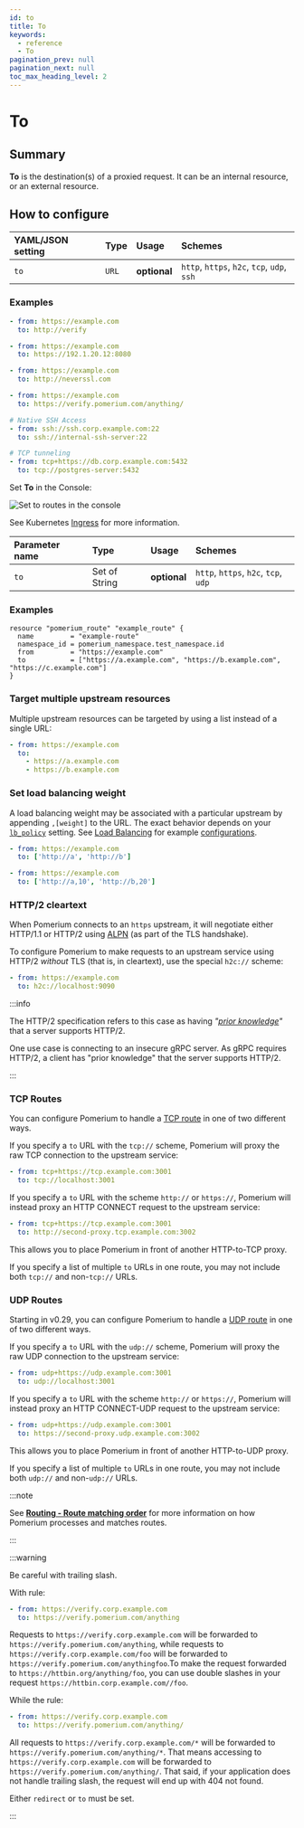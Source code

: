 ```yaml
---
id: to
title: To
keywords:
  - reference
  - To
pagination_prev: null
pagination_next: null
toc_max_heading_level: 2
---
```



# To

## Summary

**To** is the destination(s) of a proxied request. It can be an internal resource, or an external resource.

## How to configure

<Tabs>
<TabItem value="Core" label="Core">

| **YAML**/**JSON** setting | **Type** | **Usage** | **Schemes** |
| :-- | :-- | :-- | :-- |
| `to` | `URL` | **optional** | `http`, `https`, `h2c`, `tcp`, `udp`, `ssh` |

### Examples

```yaml
- from: https://example.com
  to: http://verify

- from: https://example.com
  to: https://192.1.20.12:8080

- from: https://example.com
  to: http://neverssl.com

- from: https://example.com
  to: https://verify.pomerium.com/anything/

# Native SSH Access
- from: ssh://ssh.corp.example.com:22
  to: ssh://internal-ssh-server:22

# TCP tunneling
- from: tcp+https://db.corp.example.com:5432
  to: tcp://postgres-server:5432
```

</TabItem>
<TabItem value="Enterprise" label="Enterprise">

Set **To** in the Console:

![Set to routes in the console](../img/routes/to-routes.png)

</TabItem>
<TabItem value="Kubernetes" label="Kubernetes">

See Kubernetes [Ingress](/docs/deploy/k8s/ingress) for more information.

</TabItem>
<TabItem value="Enterprise via Terraform" label="Enterprise via Terraform">

| **Parameter name** | **Type** | **Usage** | **Schemes** |
| :-- | :-- | :-- | :-- |
| `to` | Set of String | **optional** | `http`, `https`, `h2c`, `tcp`, `udp` |

### Examples

```hcl
resource "pomerium_route" "example_route" {
  name         = "example-route"
  namespace_id = pomerium_namespace.test_namespace.id
  from         = "https://example.com"
  to           = ["https://a.example.com", "https://b.example.com", "https://c.example.com"]
}
```

</TabItem>
</Tabs>

### Target multiple upstream resources

Multiple upstream resources can be targeted by using a list instead of a single URL:

```yaml
- from: https://example.com
  to:
    - https://a.example.com
    - https://b.example.com
```

### Set load balancing weight

A load balancing weight may be associated with a particular upstream by appending `,[weight]` to the URL. The exact behavior depends on your [`lb_policy`](/docs/reference/routes/load-balancing#load-balancing-policy) setting. See [Load Balancing](/docs/capabilities/routing) for example [configurations](/docs/capabilities/routing#load-balancing-weight).

```yaml
- from: https://example.com
  to: ['http://a', 'http://b']

- from: https://example.com
  to: ['http://a,10', 'http://b,20']
```

### HTTP/2 cleartext

When Pomerium connects to an `https` upstream, it will negotiate either HTTP/1.1 or HTTP/2 using [ALPN](https://en.wikipedia.org/wiki/Application-Layer_Protocol_Negotiation) (as part of the TLS handshake).

To configure Pomerium to make requests to an upstream service using HTTP/2 _without_ TLS (that is, in cleartext), use the special `h2c://` scheme:

```yaml
- from: https://example.com
  to: h2c://localhost:9090
```

:::info

The HTTP/2 specification refers to this case as having _"[prior knowledge](https://datatracker.ietf.org/doc/html/rfc9113#name-starting-http-2-with-prior-)"_ that a server supports HTTP/2.

One use case is connecting to an insecure gRPC server. As gRPC requires HTTP/2, a client has "prior knowledge" that the server supports HTTP/2.

:::

### TCP Routes

You can configure Pomerium to handle a [TCP route](/docs/capabilities/non-http) in one of two different ways.

If you specify a `to` URL with the `tcp://` scheme, Pomerium will proxy the raw TCP connection to the upstream service:

```yaml
- from: tcp+https://tcp.example.com:3001
  to: tcp://localhost:3001
```

If you specify a `to` URL with the scheme `http://` or `https://`, Pomerium will instead proxy an HTTP CONNECT request to the upstream service:

```yaml
- from: tcp+https://tcp.example.com:3001
  to: http://second-proxy.tcp.example.com:3002
```

This allows you to place Pomerium in front of another HTTP-to-TCP proxy.

If you specify a list of multiple `to` URLs in one route, you may not include both `tcp://` and non-`tcp://` URLs.

### UDP Routes

Starting in v0.29, you can configure Pomerium to handle a [UDP route](/docs/capabilities/non-http/udp) in one of two different ways.

If you specify a `to` URL with the `udp://` scheme, Pomerium will proxy the raw UDP connection to the upstream service:

```yaml
- from: udp+https://udp.example.com:3001
  to: udp://localhost:3001
```

If you specify a `to` URL with the scheme `http://` or `https://`, Pomerium will instead proxy an HTTP CONNECT-UDP request to the upstream service:

```yaml
- from: udp+https://udp.example.com:3001
  to: https://second-proxy.udp.example.com:3002
```

This allows you to place Pomerium in front of another HTTP-to-UDP proxy.

If you specify a list of multiple `to` URLs in one route, you may not include both `udp://` and non-`udp://` URLs.

:::note

See [**Routing - Route matching order**](/docs/capabilities/routing#route-matching-order) for more information on how Pomerium processes and matches routes.

:::

:::warning

Be careful with trailing slash.

With rule:

```yaml
- from: https://verify.corp.example.com
  to: https://verify.pomerium.com/anything
```

Requests to `https://verify.corp.example.com` will be forwarded to `https://verify.pomerium.com/anything`, while requests to `https://verify.corp.example.com/foo` will be forwarded to `https://verify.pomerium.com/anythingfoo`.To make the request forwarded to `https://httbin.org/anything/foo`, you can use double slashes in your request `https://httbin.corp.example.com//foo`.

While the rule:

```yaml
- from: https://verify.corp.example.com
  to: https://verify.pomerium.com/anything/
```

All requests to `https://verify.corp.example.com/*` will be forwarded to `https://verify.pomerium.com/anything/*`. That means accessing to `https://verify.corp.example.com` will be forwarded to `https://verify.pomerium.com/anything/`. That said, if your application does not handle trailing slash, the request will end up with 404 not found.

Either `redirect` or `to` must be set.

:::

